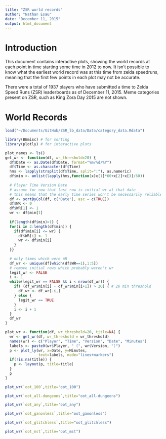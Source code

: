 ```yaml
---
title: "ZSR world records"
author: "Nathan Esau"
date: "December 11, 2015"
output: html_document
---
```


# Introduction

This document contains interactive plots, showing the world records at each point in time starting some time in 2012 to now. It isn't possible to know what the earliest world record was at this time from zelda speedruns, meaning that the first few points in each plot may not be accurate. 

There were a total of 1937 players who have submitted a time to Zelda Speed Runs (ZSR) leaderboards as of December 11, 2015. Meme categories present on ZSR, such as King Zora Day 2015 are not shown.

# World Records 

```r
load("~/Documents/GitHub/ZSR_lb_data/Data/category_data.Rdata")

library(BBmisc) # for sorting
library(plotly) # for interactive plots

plot_names <- ls()
get_wr <- function(df, wr_threshold=20) {
  df$Date <- as.Date(df$Date, format="%m/%d/%Y")
  df$Time <- as.character(df$Time)
  hms <- lapply(strsplit(df$Time, split=":"), as.numeric)
  df$min <- unlist(lapply(hms,function(x)x[1]*60+x[2]+x[3]/60))
  
  # Player Time Version Date
  # assume for now that last row is initial wr at that date
  # this means that the early time series won't be necessarily reliable 
  df <- sortByCol(df, c("Date"), asc = c(TRUE))
  df$WR <- 0
  df$WR[1] <- 1
  wr <- df$min[1]
  
  if(length(df$min)>1) {
  for(i in 2:length(df$min)) {
    if(df$min[i] <= wr) {
      df$WR[i] <- 1
      wr <- df$min[i]
    }
  }}
  
  # only times which were WR
  df_wr <- unique(df[which(df$WR==1),1:5])
  # remove initial rows which probably weren't wr
  legit_wr <- FALSE
  i <- 1
  while(legit_wr == FALSE && i < nrow(df_wr)) {
    if( (df_wr$min[i] - df_wr$min[i+1]) > 20) { # 20 min threshold
      df_wr <- df_wr[-i,]
    } else {
      legit_wr == TRUE
    }
    i <- i + 1
  }
  df_wr
}

plot_wr <- function(df, wr_threshold=20, title=NA) {
  wr <- get_wr(df, wr_threshold = wr_threshold)
  names(wr) <- c("Player", "Time", "Version", "Date", "Minutes")
  labels <- paste0(wr$Player, " (", wr$Version, ")")
  p <- plot_ly(wr, x=Date, y=Minutes, 
               text=labels, mode="lines+markers")
  if(!is.na(title)) {
    p <- layout(p, title=title)
  }
  p
}
```

```r
plot_wr(`oot_100`,title="oot_100")
```

```r
plot_wr(`oot_all-dungeons`,title="oot_all-dungeons")
```

```r
plot_wr(`oot_any`,title="oot_any")
```

```r
plot_wr(`oot_ganonless`,title="oot_ganonless")
```

```r
plot_wr(`oot_glitchless`,title="oot_glitchless")
```

```r
plot_wr(`oot_mst`,title="oot_mst")
```